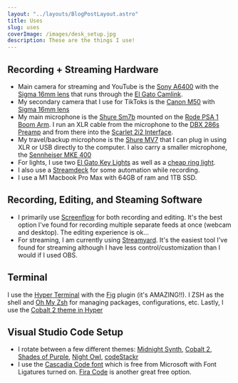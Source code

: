 ```yaml
---
layout: "../layouts/BlogPostLayout.astro"
title: Uses
slug: uses
coverImage: /images/desk_setup.jpg
description: These are the things I use!
---
```



## Recording + Streaming Hardware

- Main camera for streaming and YouTube is the [Sony A6400](https://www.amazon.com/Sony-Alpha-a6400-Mirrorless-International/dp/B095HXN4G3) with the [Sigma 16mm lens](https://www.amazon.com/Sigma-16mm-Contemporary-Lens-Sony/dp/B077BWD2BB) that runs through the [El Gato Camlink](https://amazon.com/Elgato-Cam-Link-Broadcast-Camcorder/dp/B07K3FN5MR).
- My secondary camera that I use for TikToks is the [Canon M50](https://www.amazon.com/Canon-Mirrorless-4728C006-Cleaning-International/dp/B0B431RR83) with [Sigma 16mm lens](https://www.amazon.com/Sigma-Contemporary-Extreme-Travel-Bundle/dp/B084KYHYKN)
- My main microphone is the [Shure Sm7b](https://www.amazon.com/Shure-SM7B-Cardioid-Dynamic-Microphone/dp/B0002E4Z8M) mounted on the [Rode PSA 1 Boom Arm](https://www.amazon.com/Rode-PSA-1-PSA1/dp/B001D7UYBO). I run an XLR cable from the microphone to the [DBX 286s Preamp](https://www.amazon.com/dbx-286s-Microphone-Channel-Processor/dp/B004LWH79A) and from there into the [Scarlet 2i2 Interface](https://www.amazon.com/Focusrite-Scarlett-Audio-Interface-Tools/dp/B07QR73T66).
- My travel/backup microphone is the [Shure MV7](https://www.amazon.com/Shure-Microphone-Podcasting-Voice-Isolating-Technology/dp/B08G7RG9ML) that I can plug in using XLR or USB directly to the computer. I also carry a smaller microphone, the [Sennheiser MKE 400](https://www.amazon.com/Sennheiser-MKE-400-Shotgun-Microphone/dp/B08YS34YRS)
- For lights, I use two [El Gato Key Lights](https://www.amazon.com/Elgato-Key-Light-Professional-App-Enabled/dp/B07L755X9G) as well as a [cheap ring light](https://www.amazon.com/Tripod-Ringlight-Totally-Recording-Meeting/dp/B082P2GZR1).
- I also use a [Streamdeck](https://www.amazon.com/Elgato-Stream-Deck-MK-2-Controller/dp/B09738CV2G) for some automation while recording.
- I use a M1 Macbook Pro Max with 64GB of ram and 1TB SSD.

## Recording, Editing, and Steaming Software

- I primarily use [Screenflow](http://www.telestream.net/screenflow/overview.htm) for both recording and editing. It's the best option I've found for recording multiple separate feeds at once (webcam and desktop). The editing experience is ok...
- For streaming, I am currently using [Streamyard](https://streamyard.com/). It's the easiest tool I've found for streaming although I have less control/customization than I would if I used OBS.

## Terminal

I use the [Hyper Terminal](https://hyper.is/) with the [Fig](https://fig.io/) plugin (it's AMAZING!!). I ZSH as the shell and [Oh My Zsh](https://ohmyz.sh) for managing packages, configurations, etc. Lastly, I use the [Cobalt 2 theme in Hyper](https://github.com/wesbos/hyperterm-cobalt2-theme)

<YouTube id="https://youtu.be/SyOnB1qvPn0" class="mx-auto" />

## Visual Studio Code Setup

- I rotate between a few different themes: [Midnight Synth](https://marketplace.visualstudio.com/items?itemName=ekelley.midnight-synth), [Cobalt 2](https://marketplace.visualstudio.com/items?itemName=wesbos.theme-cobalt2), [Shades of Purple](https://marketplace.visualstudio.com/items?itemName=ahmadawais.shades-of-purple), [Night Owl](https://marketplace.visualstudio.com/items?itemName=sdras.night-owl), [codeStackr](https://marketplace.visualstudio.com/items?itemName=codestackr.codestackr-theme)
- I use the [Cascadia Code font](https://github.com/microsoft/cascadia-code) which is free from Microsoft with Font Ligatures turned on. [Fira Code](https://github.com/tonsky/FiraCode) is another great free option.

<YouTube id="https://www.youtube.com/watch?v=n9sklnvelhg" class="mx-auto" />
